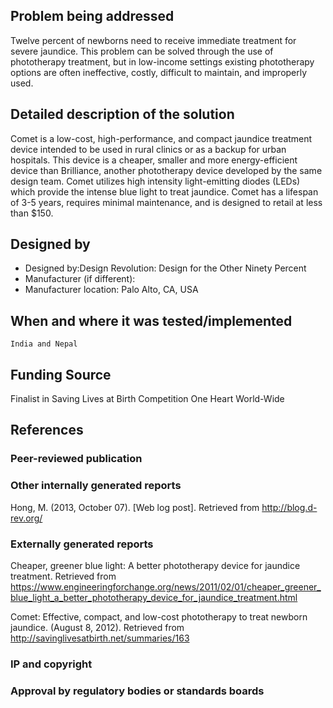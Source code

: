 {{Medical Device
|Health Topic=Child mortality 
|Classification=Treatment
|Scope=Clinical trial
|Location=Africa, Asia
|Image=Imageneeded.png
}}
<!-- Please make sure to use the format provided below for consistency between all devices. -->
==Problem being addressed==
Twelve percent of newborns need to receive immediate treatment for severe jaundice. This problem can be solved through the use of phototherapy treatment, but in low-income settings existing phototherapy options are often ineffective, costly, difficult to maintain, and improperly used.
==Detailed description of the solution==
Comet is a low-cost, high-performance, and compact jaundice treatment device intended to be used in rural clinics or as a backup for urban hospitals. This device is a cheaper, smaller and more energy-efficient device than Brilliance, another phototherapy device developed by the same design team. Comet utilizes high intensity light-emitting diodes (LEDs) which provide the intense blue light to treat jaundice. Comet has a lifespan of 3-5 years, requires minimal maintenance, and is designed to retail at less than $150.   
==Designed by==
*Designed by:Design Revolution: Design for the Other Ninety Percent
*Manufacturer (if different):
*Manufacturer location: Palo Alto, CA, USA

==When and where it was tested/implemented ==
 India and Nepal
==Funding Source==
Finalist in Saving Lives at Birth Competition
One Heart World-Wide

==References==
===Peer-reviewed publication===

===Other internally generated reports===
Hong, M. (2013, October 07). [Web log post]. Retrieved from http://blog.d-rev.org/
===Externally generated reports===
Cheaper, greener blue light: A better phototherapy device for jaundice treatment. Retrieved from https://www.engineeringforchange.org/news/2011/02/01/cheaper_greener_blue_light_a_better_phototherapy_device_for_jaundice_treatment.html

Comet: Effective, compact, and low-cost phototherapy to treat newborn jaundice. (August 8, 2012). Retrieved from http://savinglivesatbirth.net/summaries/163
===IP and copyright===
===Approval by regulatory bodies or standards boards===

<!-- Add relevant categories, such as [[Category:HIV]] or [[Category:Malaria]] below this line -->